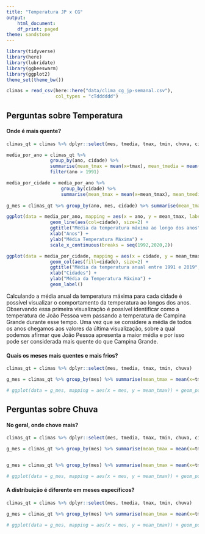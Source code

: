 ```yaml
---
title: "Temperatura JP x CG"
output:
    html_document:
    df_print: paged
theme: sandstone
---
```


```r
library(tidyverse)
library(here)
library(lubridate)
library(ggbeeswarm)
library(ggplot2)
theme_set(theme_bw())
```

```r
climas = read_csv(here::here("data/clima_cg_jp-semanal.csv"), 
                  col_types = "cTdddddd")
```
## Perguntas sobre Temperatura

#### Onde é mais quente?

```r

climas_qt = climas %>% dplyr::select(mes, tmedia, tmax, tmin, chuva, cidade, ano) 

media_por_ano = climas_qt %>% 
                group_by(ano, cidade) %>% 
                summarise(mean_tmax = mean(x=tmax), mean_tmedia = mean(x=tmedia), mean_chuva = mean(x=chuva)) %>% 
                filter(ano > 1991) 

media_por_cidade = media_por_ano %>% 
                    group_by(cidade) %>% 
                    summarise(mean_tmax = mean(x=mean_tmax), mean_tmedia = mean(x=mean_tmedia), mean_chuva = mean(x=mean_chuva))
                                                                     
g_mes = climas_qt %>% group_by(ano, mes, cidade) %>% summarise(mean_tmax = mean(x=tmax))

ggplot(data = media_por_ano, mapping = aes(x = ano, y = mean_tmax, label=mean_tmax)) + 
                geom_line(aes(col=cidade), size=2) + 
                ggtitle("Média da temperatura máxima ao longo dos anos", subtitle="Entre Campina Grande e João Pessoa") + 
                xlab("Anos") + 
                ylab("Média Temperatura Máxima") +
                scale_x_continuous(breaks = seq(1992,2020,2))
```
```r
ggplot(data = media_por_cidade, mapping = aes(x = cidade, y = mean_tmax, label=mean_tmax)) + 
                geom_col(aes(fill=cidade), size=2) + 
                ggtitle("Média da temperatura anual entre 1991 e 2019", subtitle="Entre Campina Grande e João Pessoa") + 
                xlab("Cidades") + 
                ylab("Média da Temperatura Máxima") + 
                geom_label()
```

Calculando a média anual da temperatura máxima para cada cidade é possível visualizar o comportamento da temperatura ao longos dos anos. Observando essa primeira visualização é possível identificar como a temperatura de João Pessoa vem passando a temperatura de Campina Grande durante esse tempo. Uma vez que se considere a média de todos os anos chegamos aos valores da última visualização, sobre a qual podemos afirmar que João Pessoa apresenta a maior média e por isso pode ser considerada mais quente do que Campina Grande.

#### Quais os meses mais quentes e mais frios? 

```r

climas_qt = climas %>% dplyr::select(mes, tmedia, tmax, tmin, chuva) 

g_mes = climas_qt %>% group_by(mes) %>% summarise(mean_tmax = mean(x=tmax))

# ggplot(data = g_mes, mapping = aes(x = mes, y = mean_tmax)) + geom_point()

```
## Perguntas sobre Chuva

#### No geral, onde chove mais?

```r

climas_qt = climas %>% dplyr::select(mes, tmedia, tmax, tmin, chuva, cidade, ano) 

g_mes = climas_qt %>% group_by(mes) %>% summarise(mean_tmax = mean(x=tmax))


g_mes = climas_qt %>% group_by(mes) %>% summarise(mean_tmax = mean(x=tmax))

# ggplot(data = g_mes, mapping = aes(x = mes, y = mean_tmax)) + geom_point()

```

#### A distribuição é diferente em meses específicos? 

```r

climas_qt = climas %>% dplyr::select(mes, tmedia, tmax, tmin, chuva) 

g_mes = climas_qt %>% group_by(mes) %>% summarise(mean_tmax = mean(x=tmax))

# ggplot(data = g_mes, mapping = aes(x = mes, y = mean_tmax)) + geom_point()

```
